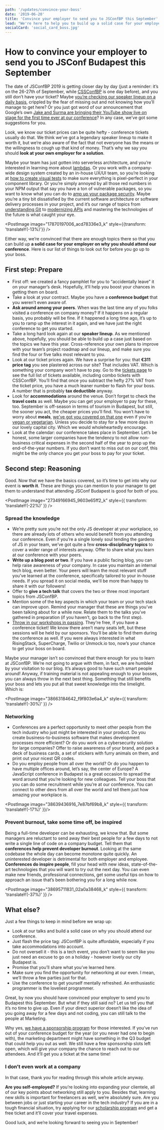 ```yaml
---
path: '/updates/convince-your-boss'
date: '2019-06-20'
title: 'Convince your employer to send you to JSConfBP this September'
lead: "We're here to help you to build up a solid case for your employer on why you should attend our conference"
socialCard: 'social_card_boss.jpg'
---
```



# How to convince your employer to send you to JSConf Budapest this September

The date of JSConfBP 2019 is getting closer day by day (just a reminder: it’s on the 26-27th of September, while [CSSConfBP](http://cssconfbp.rocks/) is one
day before), and you still don’t have your ticket? Maybe [you’re checking our speaker lineup on a daily basis](https://jsconfbp.com/),
crippled by the fear of missing out and not knowing how you’ll manage to get here? Or you just got word of our announcement that Google’s
own [Jake and Surma are bringing their YouTube show live on stage for the first time ever at our
conference](https://jsconfbp.com/speakers/jake_surma/)? In any case, we’ve got some suggestions for you.

Look, we know our ticket prices can be quite hefty - conference tickets usually do that. We think we’ve got a legendary speaker lineup
to make it worth it, but we’re also aware of the fact that not everyone has the means or the willingness to cough up that kind of money.
That’s why we say you should **look at your own employer for a solution**.

Maybe your team has just gotten into serverless architecture, and you’re interested in learning more
about [lambdas](https://jsconfbp.com/speakers/tejas_kumar). Or you work with a company-wide design system created by an in-house UX/UI team,
so you’re looking at [how to create visual tests](https://jsconfbp.com/speakers/balazs_korossy-khayll) to make sure everything is
pixel-perfect in your component library. Or you’re simply annoyed by all those red numbers in your NPM output that say you have a ton
of vulnerable packages, so you want to know what you can do to [amp up your package security](https://jsconfbp.com/speakers/liran_tal).
Maybe you’re a tiny bit dissatisfied by the current software architecture or software delivery processes in your project, and it’s our
range of topics from [understanding Git](https://jsconfbp.com/speakers/damini_satya) to [modernizing
APIs](https://jsconfbp.com/speakers/shelley_vohr) and mastering the technologies of the future is what caught your eye.

<PostImage image="17870197006_acd78336e3_k" style={{transform: 'translateY(-13%)'}} />

Either way, we’re convinced that there are enough topics there so that you can build up **a solid case for your employer on why you should
attend our conference**. Here is our list of things to look out for before you go up to your boss.

## First step: Prepare

- First off: we created a fancy pamphlet for you to “accidentally leave” it on your manager’s desk. Hopefully, it’ll help you boost your
  chances in getting them on board.
- Take a look at your contract. Maybe you have a **conference budget** that you weren’t even aware of.
- **Ask around among your peers**. When was the last time any of you folks visited a conference on company money? If it happens on a
  regular basis, you probably will be fine. If it happened a long time ago, it’s up to you to ramp up the interest in it again, and we
  have just the right conference to get you started.
- Take a long hard look again at our **speaker lineup**. As we mentioned above, hopefully, you should be able to build up a case just
  based on the topics we have this year. Cross-reference your own plans to improve with your team’s project roadmap and our lineup,
  and make sure you find the four or five talks most relevant to you.
- Look at our ticket prices again. We have a surprise for you: that **€311 price tag** you see plastered across our site? That includes VAT.
  Which is something your company won’t have to pay. Go to the [tickets page](https://ti.to/jsconf-bp/jsconf-budapest-2019) to see the full
  list of tickets available, including combo tickets with CSSConfBP. You’ll find that once you subtract the hefty 27% VAT from the ticket
  price, you have a much leaner number to flash for your boss. A number that is probably **tax deductible** anyway.
- Look for **accommodations** around the venue. Don’t forget to check the **travel costs** as well. Maybe you can get your employer to pay for
  these, too. September is off-season in terms of tourism in Budapest, but still, the sooner you act, the cheaper prices you’ll find.
  You won’t have to worry about **meals**, [we’ve got you covered on that one](https://jsconfbp.com/schedule) even if
  you're [vegan or vegetarian](https://jsconfbp.com/updates/vegan-menu). Unless you decide to stay for a few more days in our lovely capital
  city. Which we would wholeheartedly encourage.
- Look at the calendar: our conference takes place in September. Let’s be honest, some larger companies have the tendency to not allow
  non-business critical expenses in the second half of the year to prop up the end-of-the-year numbers. If you don’t want to miss out on
  our conf, this might be the only chance you get your boss to pay for your ticket.

## Second step: Reasoning

Good. Now that we have the basics covered, so it’s time to get into why our event is **worth it**. These are things you can mention
to your manager to get them to understand that attending JSConf Budapest is good for both of you.

<PostImage image="27349166945_9603e65ff2_k" style={{ transform: 'translateY(-22%)' }} />

### Spread the knowledge

- We’re pretty sure you’re not the only JS developer at your workplace, so there are already lots of others who would benefit from you
  attending our conference. Even if you’re a single lonely soul tending the gardens of JS in your team, we’ve got quite a few
  **cross-disciplinary topics** to cover a wider range of interests anyway. Offer to share what you learn at our conference with your peers.
- **Write up a blog post or two**. If you have a public facing blog, you can help raise awareness of your company. In case you maintain an
  internal tech blog, even better. Your peers will learn the most relevant stuff you’ve learned at the conference, specifically tailored
  to your in-house needs. If you spread it on social media, we'll be more than happy to share it with our followers!
- Offer to **give a tech talk** that covers the two or three most important topics from JSConfBP.
- Mention some of the key aspects in which your team or your tech stack can improve upon. Remind your manager that these are things you’ve
  been talking about for a while now. Relate them to the talks you’ve gathered in preparation (if you haven’t, go back to the first step).
- [Throw in our workshops in passing](https://jsconfbp.com/workshops). They're free, if you have a conference ticket! We know there aren’t
  many seats left, but these sessions will be held by our sponsors. You’ll be able to find them during the conference as well.
  If you were always interested in what RisingStack, SuperCharge, Twilio or Unmock.io too, now’s your chance to get your boss on board.

Maybe your manager isn’t so convinced that there enough for you to learn at JSConfBP. We’re not going to argue with them, in fact, we are
humbled by your visitation to our blog. It’s always good to have such smart people around! Anyway, if training material is not appealing
enough to your bosses, you can always throw in the next best thing. Something that still benefits your boss and lets you put all that sweet
knowledge into the limelight. Which is:

<PostImage image="38663184642_f9f803e6a4_k" style={{ transform: 'translateY(-30%)' }} />

### Networking

- Conferences are a perfect opportunity to meet other people from the tech industry who just might be interested in your product. Do you
  create business-to-business software that makes development processes more efficient? Or do you work on a cybersecurity solution for
  large companies? Offer to raise awareness of your brand, and pack a deck of business cards, a set of stickers with furry animals on them,
  and print out your nicest QR codes.
- Do you employ people from all over the world? Or do you happen to have multiple offices around, let’s say, the center of Europe?
  A JavaScript conference in Budapest is a great occasion to spread the word around that you’re looking for new colleagues. Tell your boss
  that you can do some recruitment while you’re at our conference. You can connect to other devs from all over the world and tell them just
  how amazing your workplace is.

<PostImage image="38639436916_7e87bf69b8_k"  style={{ transform: 'translateY(-17%)' }}/>

### Prevent burnout, take some time off, be inspired

Being a full-time developer can be exhausting, we know that. But some managers are reluctant to send away their best people for a few days
to not write a single line of code on a company budget. Tell them that **conferences help prevent developer burnout**. Looking at the same
codebase the whole day can become monotone quite quickly. An uninterested developer is detrimental for both employer and employee.
**Conferences do inspire people**, fill your head with new ideas, state-of-the-art technologies that you will want to try out the next day.
You can even make new friends, professional connections, get some useful tips on how to approach an issue that’s been bothering you for a
long while now.

<PostImage image="38695711831_02a0a38468_k" style={{ transform: 'translateY(-37%)' }} />

## What else?

Just a few things to keep in mind before we wrap up:

- Look at our talks and build a solid case on why you should attend our conference.
- Just flash the price tag: JSConfBP is quite affordable, especially if you take accommodations into account.
- Do not oversell it - this is a tech event, you don’t want to seem like you just need an excuse to go on a holiday - however lovely our
  city Budapest is.
- Promise that you’ll share what you’ve learned here.
- Make sure you find the opportunity for networking at our even. I mean, we’ll throw a few parties just for that.
- Use the conference to get yourself mentally refreshed. An enthusiastic programmer is the loveliest programmer.

Great, by now you should have convinced your employer to send you to Budapest this September. But what if they still said no? Let us tell
you that it’s no time to give up. Even if your direct superior doesn’t like the idea of you going away for a few days and not coding,
you can still talk to the people at Marketing.

Why yes, [we have a sponsorship program](https://jsconfbp.com/sponsorship/) for those interested. If you’ve run out of your conference
budget for the year (or you never had one to begin with), the marketing department might have something in the Q3 budget that could help
you out as well. We still have a few sponsorship slots left open, which will give your company the chance to reach out to our attendees.
And it’ll get you a ticket at the same time!

### I don’t even work at a company

In that case, thank you for reading through this whole article anyway.

**Are you self-employed?** If you’re looking into expanding your clientele, all of our key points about networking still apply to you.
Besides that, learning new skills is important for freelancers as well, we’re absolutely sure. Are you between jobs or just starting
your career in the tech industry? If you are in a tough financial situation, try applying for our
[scholarship program](https://jsconfbp.com/scholarship-program) and get a free ticket and it’ll cover your travel expenses.

Good luck, and we’re looking forward to seeing you in September!
